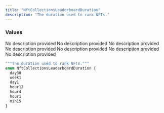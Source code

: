 ```yaml
---
title: "NftCollectionsLeaderboardDuration"
description: "The duration used to rank NFTs."
---
```


### Values

<ResponseField name="day30" type="enum">
  No description provided
</ResponseField>

<ResponseField name="week1" type="enum">
  No description provided
</ResponseField>

<ResponseField name="day1" type="enum">
  No description provided
</ResponseField>

<ResponseField name="hour12" type="enum">
  No description provided
</ResponseField>

<ResponseField name="hour4" type="enum">
  No description provided
</ResponseField>

<ResponseField name="hour1" type="enum">
  No description provided
</ResponseField>

<ResponseField name="min15" type="enum">
  No description provided
</ResponseField>


```graphql NftCollectionsLeaderboardDuration
"""The duration used to rank NFTs."""
enum NftCollectionsLeaderboardDuration {
  day30
  week1
  day1
  hour12
  hour4
  hour1
  min15
}
```
